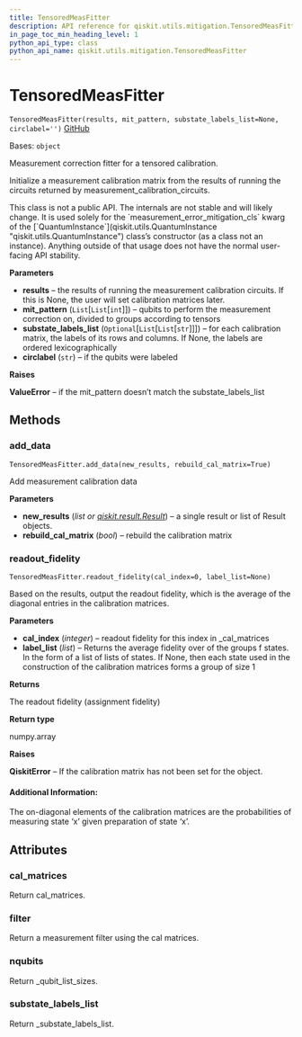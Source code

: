 ```yaml
---
title: TensoredMeasFitter
description: API reference for qiskit.utils.mitigation.TensoredMeasFitter
in_page_toc_min_heading_level: 1
python_api_type: class
python_api_name: qiskit.utils.mitigation.TensoredMeasFitter
---
```


# TensoredMeasFitter

<span id="qiskit.utils.mitigation.TensoredMeasFitter" />

`TensoredMeasFitter(results, mit_pattern, substate_labels_list=None, circlabel='')` [GitHub](https://github.com/qiskit/qiskit/tree/stable/0.21/qiskit/utils/mitigation/fitters.py "view source code")

Bases: `object`

Measurement correction fitter for a tensored calibration.

Initialize a measurement calibration matrix from the results of running the circuits returned by measurement\_calibration\_circuits.

<Admonition title="Warning" type="caution">
  This class is not a public API. The internals are not stable and will likely change. It is used solely for the `measurement_error_mitigation_cls` kwarg of the [`QuantumInstance`](qiskit.utils.QuantumInstance "qiskit.utils.QuantumInstance") class’s constructor (as a class not an instance). Anything outside of that usage does not have the normal user-facing API stability.
</Admonition>

**Parameters**

*   **results** – the results of running the measurement calibration circuits. If this is None, the user will set calibration matrices later.
*   **mit\_pattern** (`List`\[`List`\[`int`]]) – qubits to perform the measurement correction on, divided to groups according to tensors
*   **substate\_labels\_list** (`Optional`\[`List`\[`List`\[`str`]]]) – for each calibration matrix, the labels of its rows and columns. If None, the labels are ordered lexicographically
*   **circlabel** (`str`) – if the qubits were labeled

**Raises**

**ValueError** – if the mit\_pattern doesn’t match the substate\_labels\_list

## Methods

### add\_data

<span id="qiskit.utils.mitigation.TensoredMeasFitter.add_data" />

`TensoredMeasFitter.add_data(new_results, rebuild_cal_matrix=True)`

Add measurement calibration data

**Parameters**

*   **new\_results** (*list or* [*qiskit.result.Result*](qiskit.result.Result "qiskit.result.Result")) – a single result or list of Result objects.
*   **rebuild\_cal\_matrix** (*bool*) – rebuild the calibration matrix

### readout\_fidelity

<span id="qiskit.utils.mitigation.TensoredMeasFitter.readout_fidelity" />

`TensoredMeasFitter.readout_fidelity(cal_index=0, label_list=None)`

Based on the results, output the readout fidelity, which is the average of the diagonal entries in the calibration matrices.

**Parameters**

*   **cal\_index** (*integer*) – readout fidelity for this index in \_cal\_matrices
*   **label\_list** (*list*) – Returns the average fidelity over of the groups f states. In the form of a list of lists of states. If None, then each state used in the construction of the calibration matrices forms a group of size 1

**Returns**

The readout fidelity (assignment fidelity)

**Return type**

numpy.array

**Raises**

**QiskitError** – If the calibration matrix has not been set for the object.

#### Additional Information:

The on-diagonal elements of the calibration matrices are the probabilities of measuring state ‘x’ given preparation of state ‘x’.

## Attributes

<span id="qiskit.utils.mitigation.TensoredMeasFitter.cal_matrices" />

### cal\_matrices

Return cal\_matrices.

<span id="qiskit.utils.mitigation.TensoredMeasFitter.filter" />

### filter

Return a measurement filter using the cal matrices.

<span id="qiskit.utils.mitigation.TensoredMeasFitter.nqubits" />

### nqubits

Return \_qubit\_list\_sizes.

<span id="qiskit.utils.mitigation.TensoredMeasFitter.substate_labels_list" />

### substate\_labels\_list

Return \_substate\_labels\_list.

